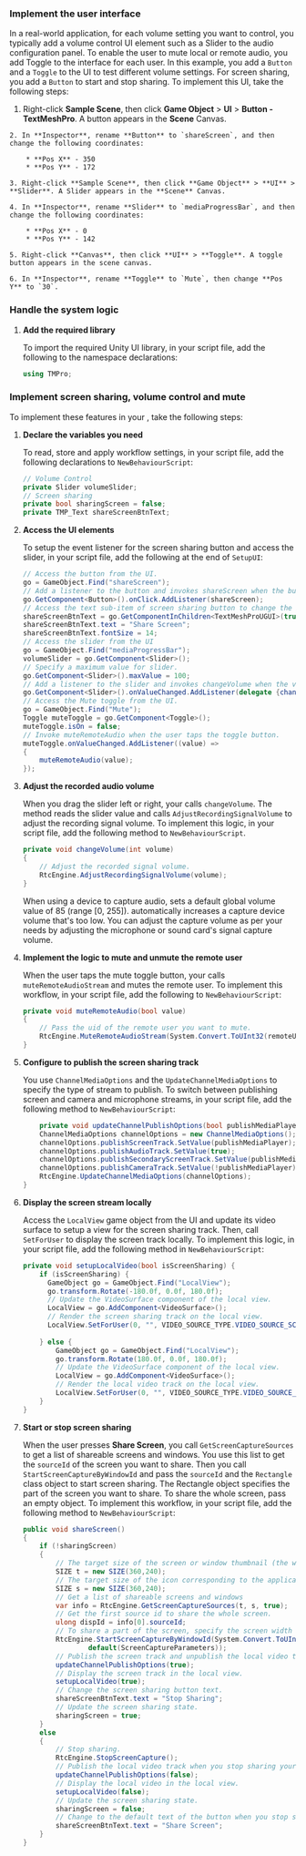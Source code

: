 <PlatformWrapper platform="unity">

### Implement the user interface

In a real-world application, for each volume setting you want to control, you typically add a volume control UI element such as a <Link target="_blank" to="https://docs.unity3d.com/2018.3/Documentation/ScriptReference/UI.Slider.html">Slider</Link> to the audio configuration panel. To enable the user to mute local or remote audio, you add <Link to ="https://docs.unity3d.com/2018.3/Documentation/ScriptReference/UI.Toggle.html">Toggle</Link> to the interface for each user. In this example, you add a `Button` and a `Toggle` to the UI to test different volume settings. For screen sharing, you add a `Button` to start and stop sharing. To implement this UI, take the following steps:

   1. Right-click **Sample Scene**, then click **Game Object** > **UI** > **Button - TextMeshPro**. A button appears in the **Scene** Canvas.

    2. In **Inspector**, rename **Button** to `shareScreen`, and then change the following coordinates:

        * **Pos X** - 350
        * **Pos Y** - 172

    3. Right-click **Sample Scene**, then click **Game Object** > **UI** > **Slider**. A Slider appears in the **Scene** Canvas.

    4. In **Inspector**, rename **Slider** to `mediaProgressBar`, and then change the following coordinates:
    
        * **Pos X** - 0
        * **Pos Y** - 142

    5. Right-click **Canvas**, then click **UI** > **Toggle**. A toggle button appears in the scene canvas.

    6. In **Inspector**, rename **Toggle** to `Mute`, then change **Pos Y** to `30`.

### Handle the system logic

1. **Add the required library**

    To import the required Unity UI library, in your script file, add the following to the namespace declarations:

    ``` csharp
    using TMPro;
    ```

### Implement screen sharing, volume control and mute

To implement these features in your <Vpl k="CLIENT" />, take the following steps:

1. **Declare the variables you need**

    To read, store and apply workflow settings, in your script file, add the following declarations to `NewBehaviourScript`:

    ```csharp
    // Volume Control
    private Slider volumeSlider;
    // Screen sharing
    private bool sharingScreen = false;
    private TMP_Text shareScreenBtnText;
    ```

1. **Access the UI elements**

   To setup the event listener for the screen sharing button and access the slider, in your script file, add the following at the end of `SetupUI`:

    ```csharp
    // Access the button from the UI.
    go = GameObject.Find("shareScreen");
    // Add a listener to the button and invokes shareScreen when the button is pressed.
    go.GetComponent<Button>().onClick.AddListener(shareScreen);
    // Access the text sub-item of screen sharing button to change the button text.
    shareScreenBtnText = go.GetComponentInChildren<TextMeshProUGUI>(true);
    shareScreenBtnText.text = "Share Screen";
    shareScreenBtnText.fontSize = 14;
    // Access the slider from the UI
    go = GameObject.Find("mediaProgressBar");
    volumeSlider = go.GetComponent<Slider>();
    // Specify a maximum value for slider.
    go.GetComponent<Slider>().maxValue = 100;
    // Add a listener to the slider and invokes changeVolume when the value changes.
    go.GetComponent<Slider>().onValueChanged.AddListener(delegate {changeVolume ((int)volumeSlider.value);});
    // Access the Mute toggle from the UI.
    go = GameObject.Find("Mute");
    Toggle muteToggle = go.GetComponent<Toggle>();
    muteToggle.isOn = false;
    // Invoke muteRemoteAudio when the user taps the toggle button.
    muteToggle.onValueChanged.AddListener((value) =>
    {
        muteRemoteAudio(value);
    });
    ```
   
1. **Adjust the recorded audio volume**

   When you drag the slider left or right, your <Vpl k = "CLIENT"/> calls `changeVolume`. The method reads the slider value and calls `AdjustRecordingSignalVolume` to adjust the recording signal volume. To implement this logic, in your script file, add the following method to `NewBehaviourScript`.

    ```csharp
    private void changeVolume(int volume)
    {
        // Adjust the recorded signal volume.
        RtcEngine.AdjustRecordingSignalVolume(volume);
    }
    ```

    When using a device to capture audio, <Vg k="VSDK" /> sets a default global volume value of 85 (range [0, 255]). <Vg k="VSDK" /> automatically increases a capture device volume that's too low. You can adjust the capture volume as per your needs by adjusting the microphone or sound card's signal capture volume.

3. **Implement the logic to mute and unmute the remote user**

   When the user taps the mute toggle button, your <Vpl k="CLIENT" /> calls `muteRemoteAudioStream` and mutes the remote user. To implement this workflow, in your script file, add the following to `NewBehaviourScript`:

    ```csharp
    private void muteRemoteAudio(bool value)
    {
        // Pass the uid of the remote user you want to mute.
        RtcEngine.MuteRemoteAudioStream(System.Convert.ToUInt32(remoteUid), value);
    }
    ```
4.  **Configure <Vg k="ENGINE" /> to publish the screen sharing track**

    You use `ChannelMediaOptions` and the `UpdateChannelMediaOptions` to specify the type of stream to publish. To switch between publishing screen and camera and microphone streams, in your script file, add the following method to `NewBehaviourScript`:

    ```csharp
        private void updateChannelPublishOptions(bool publishMediaPlayer){
        ChannelMediaOptions channelOptions = new ChannelMediaOptions();
        channelOptions.publishScreenTrack.SetValue(publishMediaPlayer);
        channelOptions.publishAudioTrack.SetValue(true);
        channelOptions.publishSecondaryScreenTrack.SetValue(publishMediaPlayer);
        channelOptions.publishCameraTrack.SetValue(!publishMediaPlayer);
        RtcEngine.UpdateChannelMediaOptions(channelOptions);
    }
    ```

4.  **Display the screen stream locally**

    Access the `LocalView` game object from the UI and update its video surface to setup a view for the screen sharing track. Then, call `SetForUser` to display the screen track locally. To implement this logic, in your script file, add the following method in `NewBehaviourScript`:
    
    ```csharp
    private void setupLocalVideo(bool isScreenSharing) {
        if (isScreenSharing) {
          GameObject go = GameObject.Find("LocalView");
          go.transform.Rotate(-180.0f, 0.0f, 180.0f);
          // Update the VideoSurface component of the local view.
          LocalView = go.AddComponent<VideoSurface>();
          // Render the screen sharing track on the local view.
          LocalView.SetForUser(0, "", VIDEO_SOURCE_TYPE.VIDEO_SOURCE_SCREEN_PRIMARY);
            
        } else {
            GameObject go = GameObject.Find("LocalView");
            go.transform.Rotate(180.0f, 0.0f, 180.0f);
            // Update the VideoSurface component of the local view.
            LocalView = go.AddComponent<VideoSurface>();
            // Render the local video track on the local view.
            LocalView.SetForUser(0, "", VIDEO_SOURCE_TYPE.VIDEO_SOURCE_CAMERA_PRIMARY);
        }
    }
    ```
1. **Start or stop screen sharing**

    When the user presses **Share Screen**, you call `GetScreenCaptureSources` to get a list of shareable screens and windows. You use this list to get the `sourceId` of the screen you want to share. Then you call `StartScreenCaptureByWindowId` and pass the `sourceId` and the `Rectangle` class object to start screen sharing. The Rectangle object specifies the part of the screen you want to share. To share the whole screen, pass an empty object. To implement this workflow, in your script file, add the following method to `NewBehaviourScript`:

    ```csharp
    public void shareScreen() 
    {
        if (!sharingScreen)
        {
            // The target size of the screen or window thumbnail (the width and height are in pixels).
            SIZE t = new SIZE(360,240);
            // The target size of the icon corresponding to the application program (the width and height are in pixels)
            SIZE s = new SIZE(360,240);
            // Get a list of shareable screens and windows
            var info = RtcEngine.GetScreenCaptureSources(t, s, true);
            // Get the first source id to share the whole screen.
            ulong dispId = info[0].sourceId;
            // To share a part of the screen, specify the screen width and size using the Rectangle class.
            RtcEngine.StartScreenCaptureByWindowId(System.Convert.ToUInt32(dispId), new Rectangle(),
                    default(ScreenCaptureParameters));
            // Publish the screen track and unpublish the local video track.
            updateChannelPublishOptions(true);
            // Display the screen track in the local view.
            setupLocalVideo(true);
            // Change the screen sharing button text.
            shareScreenBtnText.text = "Stop Sharing";
            // Update the screen sharing state.
            sharingScreen = true;
        }          
        else 
        { 
            // Stop sharing.
            RtcEngine.StopScreenCapture();
            // Publish the local video track when you stop sharing your screen.
            updateChannelPublishOptions(false);
            // Display the local video in the local view.
            setupLocalVideo(false);
            // Update the screen sharing state.
            sharingScreen = false;
            // Change to the default text of the button when you stop sharing your screen.
            shareScreenBtnText.text = "Share Screen";
        }
    }
    ```
</PlatformWrapper>